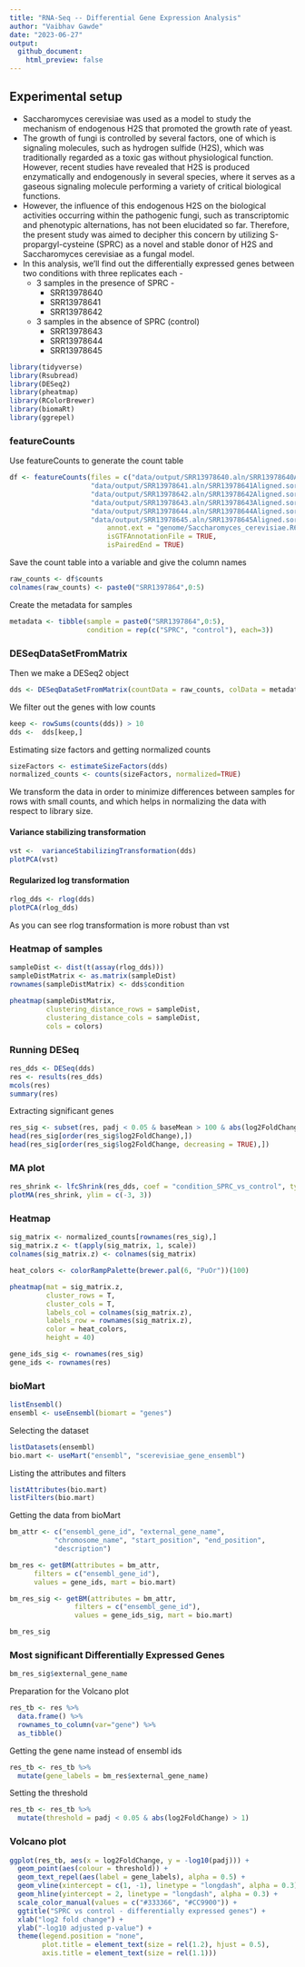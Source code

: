 ```yaml
---
title: "RNA-Seq -- Differential Gene Expression Analysis"
author: "Vaibhav Gawde"
date: "2023-06-27"
output: 
  github_document:
    html_preview: false
---
```


## Experimental setup
* Saccharomyces cerevisiae was used as a model to study the mechanism of endogenous H2S that promoted the growth rate of yeast.
* The growth of fungi is controlled by several factors, one of which is signaling molecules, such as hydrogen sulfide (H2S), which was traditionally regarded as a toxic gas without physiological function. However, recent studies have revealed that H2S is produced enzymatically and endogenously in several species, where it serves as a gaseous signaling molecule performing a variety of critical biological functions. 
* However, the influence of this endogenous H2S on the biological activities occurring within the pathogenic fungi, such as transcriptomic and phenotypic alternations, has not been elucidated so far. Therefore, the present study was aimed to decipher this concern by utilizing S-propargyl-cysteine (SPRC) as a novel and stable donor of H2S and Saccharomyces cerevisiae as a fungal model.
* In this analysis, we'll find out the differentially expressed genes between two conditions with three replicates each -
  + 3 samples in the presence of SPRC -
    + SRR13978640
    + SRR13978641
    + SRR13978642
  + 3 samples in the absence of SPRC (control)
    + SRR13978643
    + SRR13978644
    + SRR13978645
    
```r
library(tidyverse)
library(Rsubread)
library(DESeq2)
library(pheatmap)
library(RColorBrewer)
library(biomaRt)
library(ggrepel)
```

### featureCounts

Use featureCounts to generate the count table

```r
df <- featureCounts(files = c("data/output/SRR13978640.aln/SRR13978640Aligned.sortedByCoord.out.bam", 
                    "data/output/SRR13978641.aln/SRR13978641Aligned.sortedByCoord.out.bam",  
                    "data/output/SRR13978642.aln/SRR13978642Aligned.sortedByCoord.out.bam",
                    "data/output/SRR13978643.aln/SRR13978643Aligned.sortedByCoord.out.bam",
                    "data/output/SRR13978644.aln/SRR13978644Aligned.sortedByCoord.out.bam",
                    "data/output/SRR13978645.aln/SRR13978645Aligned.sortedByCoord.out.bam"),
                        annot.ext = "genome/Saccharomyces_cerevisiae.R64-1-1.109.gtf", 
                        isGTFAnnotationFile = TRUE,
                        isPairedEnd = TRUE)

```

Save the count table into a variable and give the column names
```r
raw_counts <- df$counts
colnames(raw_counts) <- paste0("SRR1397864",0:5) 
```

Create the metadata for samples
```r
metadata <- tibble(sample = paste0("SRR1397864",0:5), 
                   condition = rep(c("SPRC", "control"), each=3))

```

### DESeqDataSetFromMatrix
Then we make a DESeq2 object 
```r
dds <- DESeqDataSetFromMatrix(countData = raw_counts, colData = metadata, design = ~ condition )
```

We filter out the genes with low counts
```r
keep <- rowSums(counts(dds)) > 10
dds <-  dds[keep,]
```

Estimating size factors and getting normalized counts
```r
sizeFactors <- estimateSizeFactors(dds)
normalized_counts <- counts(sizeFactors, normalized=TRUE)
```

We transform the data in order to minimize differences between samples for rows with small counts, and which helps in normalizing the data with respect to library size. 

#### Variance stabilizing transformation
```r
vst <-  varianceStabilizingTransformation(dds)
plotPCA(vst)
```

#### Regularized log transformation

```r
rlog_dds <- rlog(dds)
plotPCA(rlog_dds)
```
As you can see rlog transformation is more robust than vst

### Heatmap of samples
```r
sampleDist <- dist(t(assay(rlog_dds)))
sampleDistMatrix <- as.matrix(sampleDist)
rownames(sampleDistMatrix) <- dds$condition

pheatmap(sampleDistMatrix, 
         clustering_distance_rows = sampleDist,
         clustering_distance_cols = sampleDist,
         cols = colors)
```


### Running DESeq
```r
res_dds <- DESeq(dds)
res <- results(res_dds)
mcols(res)
summary(res)
```

Extracting significant genes 
```r
res_sig <- subset(res, padj < 0.05 & baseMean > 100 & abs(log2FoldChange) > 1)
head(res_sig[order(res_sig$log2FoldChange),])
head(res_sig[order(res_sig$log2FoldChange, decreasing = TRUE),])
```

### MA plot
```r
res_shrink <- lfcShrink(res_dds, coef = "condition_SPRC_vs_control", type = "apeglm")
plotMA(res_shrink, ylim = c(-3, 3))
```

### Heatmap
```r
sig_matrix <- normalized_counts[rownames(res_sig),]
sig_matrix.z <- t(apply(sig_matrix, 1, scale))
colnames(sig_matrix.z) <- colnames(sig_matrix)

heat_colors <- colorRampPalette(brewer.pal(6, "PuOr"))(100)

pheatmap(mat = sig_matrix.z, 
         cluster_rows = T, 
         cluster_cols = T, 
         labels_col = colnames(sig_matrix.z), 
         labels_row = rownames(sig_matrix.z),
         color = heat_colors,
         height = 40)
```

```r
gene_ids_sig <- rownames(res_sig)
gene_ids <- rownames(res)
```

### bioMart
```r
listEnsembl()
ensembl <- useEnsembl(biomart = "genes")
```

Selecting the dataset
```r
listDatasets(ensembl) 
bio.mart <- useMart("ensembl", "scerevisiae_gene_ensembl")
```

Listing the attributes and filters
```r
listAttributes(bio.mart)
listFilters(bio.mart) 
```

Getting the data from bioMart
```r
bm_attr <- c("ensembl_gene_id", "external_gene_name", 
           "chromosome_name", "start_position", "end_position",
           "description")

bm_res <- getBM(attributes = bm_attr, 
      filters = c("ensembl_gene_id"), 
      values = gene_ids, mart = bio.mart)

bm_res_sig <- getBM(attributes = bm_attr, 
                filters = c("ensembl_gene_id"), 
                values = gene_ids_sig, mart = bio.mart)

bm_res_sig
```

### Most significant Differentially Expressed Genes
```r
bm_res_sig$external_gene_name
```

Preparation for the Volcano plot
```r
res_tb <- res %>%
  data.frame() %>%
  rownames_to_column(var="gene") %>% 
  as_tibble()
```

Getting the gene name instead of ensembl ids
```r
res_tb <- res_tb %>% 
  mutate(gene_labels = bm_res$external_gene_name) 
```

Setting the threshold
```r
res_tb <- res_tb %>% 
  mutate(threshold = padj < 0.05 & abs(log2FoldChange) > 1) 
```

### Volcano plot
```r
ggplot(res_tb, aes(x = log2FoldChange, y = -log10(padj))) +
  geom_point(aes(colour = threshold)) +
  geom_text_repel(aes(label = gene_labels), alpha = 0.5) +
  geom_vline(xintercept = c(1, -1), linetype = "longdash", alpha = 0.3) +
  geom_hline(yintercept = 2, linetype = "longdash", alpha = 0.3) +
  scale_color_manual(values = c("#333366", "#CC9900")) +
  ggtitle("SPRC vs control - differentially expressed genes") +
  xlab("log2 fold change") + 
  ylab("-log10 adjusted p-value") +
  theme(legend.position = "none",
        plot.title = element_text(size = rel(1.2), hjust = 0.5),
        axis.title = element_text(size = rel(1.1)))
```

